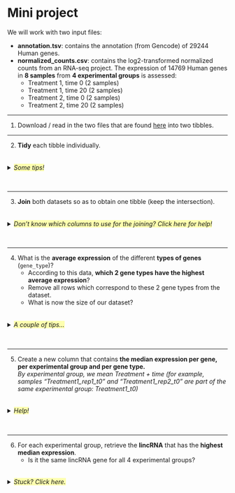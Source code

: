 # Mini project

We will work with two input files:

* **annotation.tsv**: contains the annotation (from Gencode) of 29244 Human genes.
* **normalized_counts.csv**: contains the log2-transformed normalized counts from an RNA-seq project. The expression of 14769 Human genes in **8 samples** from **4 experimental groups** is assessed:
  * Treatment 1, time 0 (2 samples)
  * Treatment 1, time 20 (2 samples)
  * Treatment 2, time 0 (2 samples)
  * Treatment 2, time 20 (2 samples)

***

1. Download / read in the two files that are found [here](https://public-docs.crg.es/biocore/projects/training/R_tidyverse_2021/mini_project/) into two tibbles.

***

2. **Tidy** each tibble individually.

<details>
<summary>
<h6 style="background-color: #fdffaf; display: inline-block;">*Some tips!*</h6>
</summary>

* For the **annotation**: something needs to be separated.
* For the **normalized data**: it's important to pivot some columns... And to separate one created by the pivoting!

</details>

***

3. **Join** both datasets so as to obtain one tibble (keep the intersection).

<details>
<summary>
<h6 style="background-color: #fdffaf; display: inline-block;">*Don't know which columns to use for the joining? Click here for help!*</h6>
</summary>

Work on the `gencode_id` column of the normalized data: Gencode IDs only differ from the Ensembl IDs by the suffix (point + numbers).
e.g. ENSG00000140853.15 in Gencode is ENSG00000140853 in Ensembl. Perhaps `str_sub` can help?

</details>

***

4. What is the **average expression** of the different **types of genes** (`gene_type`)? 
    * According to this data, **which 2 gene types have the highest average expression**? 
    * Remove all rows which correspond to these 2 gene types from the dataset. 
    * What is now the size of our dataset?

<details>
<summary>
<h6 style="background-color: #fdffaf; display: inline-block;">*A couple of tips...*</h6>
</summary>

* Remember `slice_max`? <br>
* `pull` could also be useful!

</details>

***

5. Create a new column that contains **the median expression per gene, per experimental group and per gene type.**<br>
*By experimental group, we mean Treatment + time (for example, samples "Treatment1_rep1_t0" and "Treatment1_rep2_t0" are part of the same experimental group: Treatment1_t0)*

<details>
<summary>
<h6 style="background-color: #fdffaf; display: inline-block;">*Help!*</h6>
</summary>

* If you don't have it already, create a column `experimental_group`.
* The grouping should be done using 3 variables.
* Remember that, if the data is grouped, the newly created columns will take into account the groups...

</details>

***

6. For each experimental group, retrieve the **lincRNA** that has the **highest median expression**.
    * Is it the same lincRNA gene for all 4 experimental groups?

<details>
<summary>
<h6 style="background-color: #fdffaf; display: inline-block;">*Stuck? Click here.*</h6>
</summary>

Check this [stackoverflow post](https://stackoverflow.com/questions/24237399/how-to-select-the-rows-with-maximum-values-in-each-group-with-dplyr) for inspiration.

</details>


